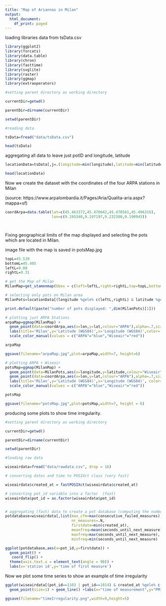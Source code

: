 ```yaml
---
title: "Map of Ariannas in Milan"
output:
  html_document:
    df_print: paged
---
```



loading libraries data from tsData.csv


```r
library(ggplot2)
library(forcats)
library(data.table)
library(chron)
library(fasttime)
library(svglite)
library(raster)
library(ggmap)
library(extraoperators)

#setting parent directory as working directory

currentDir=getwd()

parentDir=dirname(currentDir)

setwd(parentDir)

#reading data

tsData=fread("data/tsData.csv")

head(tsData)


```

aggregating all data to leave just potID and longitude, latitude

```r
locationData=tsData[,j=.(longitude=min(longitude),latitude=min(latitude)),by=.(pot_id)]

head(locationData)
```
Now we create the dataset with the coordinates of the four ARPA stations in Milan

(source: https://www.arpalombardia.it/Pages/Aria/Qualita-aria.aspx?mappa=sf)

```r
coordArpa=data.table(lat=c(45.463372,45.470642,45.478561,45.496316),
                     lon=c(9.195340,9.197197,9.232380,9.190943))




```



Fixing geographical limits of the map displayed and selecting the pots which are 
located in Milan. 

image file with the map is saved in potsMap.jpg
```r
topL=45.539
bottomL=45.405
leftL=9.08
rightL=9.31

# get the Map of Milan
MilanMap=get_stamenmap(bbox = c(left=leftL,right=rightL,top=topL,bottom=bottomL),maptype = 'terrain',zoom=12)

# selecting only pots on Milan area
MilanPots=locationData[(longitude %gele% c(leftL,rightL) & latitude %gele% c(bottomL,topL)),]

print.default(paste("number of pots displayed: ",dim(MilanPots)[1]))

# plotting just ARPA Stations
arpaMap=ggmap(MilanMap) + 
  geom_point(data=coordArpa,aes(x=lon,y=lat,colour="ARPA"),alpha=.7,size=2) +
  labs(title='Milan',y='Latitude (WGS84)',x='Longitude (WGS84)',color='Legend') +
  scale_color_manual(values = c("ARPA"="blue","Wiseair"="red"))

arpaMap

ggsave(filename="arpaMap.jpg",plot=arpaMap,width=7, height=6)

# plotting ARPA + Wiseair
potsMap=ggmap(MilanMap) + 
  geom_point(data=MilanPots,aes(x=longitude,y=latitude,colour="Wiseair"),alpha=.7,size=2)+
  geom_point(data=coordArpa,aes(x=lon,y=lat,colour="ARPA"),alpha=.7,size=2)+
  labs(title='Milan',y='Latitude (WGS84)',x='Longitude (WGS84)', color="Legend") + 
  scale_color_manual(values = c("ARPA"="blue","Wiseair"="red"))

potsMap

ggsave(filename="potsMap.jpg",plot=potsMap,width=7, height = 6)

```

producing some plots to show time irregularity.



```r


#setting parent directory as working directory

currentDir=getwd()

parentDir=dirname(currentDir)

setwd(parentDir)

#loading raw data

wiseairdata=fread("data/rawdata.csv", drop = 16)

# converting dates and time to POSIXct class (very fast)

wiseairdata$created_at = fastPOSIXct(wiseairdata$created_at)

# converting pot_id variable into a factor  (fast)
wiseairdata$pot_id = as.factor(wiseairdata$pot_id)


# aggregating (fast) data to create a pot database (computing the number of measure, first date of measure, mean frequency of measure,)
potdatabase=wiseairdata[,list(max_cfm=max(consecutive_failed_measures),
                              nr_measures=.N, 
                              firstdate=min(created_at), 
                              meanfreq=mean(seconds_until_next_measure), 
                              maxfreq=max(seconds_until_next_measure),
                              minfreq=min(seconds_until_next_measure)  ),by=list(pot_id)]

ggplot(potdatabase,aes(x=pot_id,y=firstdate)) +
  geom_point() +
   coord_flip() +
  theme(axis.text.x = element_text(angle = 90)) +
  labs(x='station id',y='time of first measure')


```
Now we plot some time series to show an example of time irregularity

```r
ggplot(wiseairdata[(pot_id==1103 | pot_id==1014) & created_at %gele% c("2020-09-23","2020-09-25"),],aes(x=created_at,y=pm10,color=pot_id)) +
  geom_point(size=1) + geom_line() +labs(x="time of measurement",y="PM10")

ggsave(filename="timeIrregularity.png",width=9,height=5)
```





